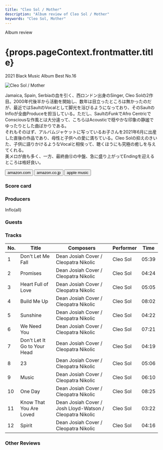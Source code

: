```yaml
---
title: "Cleo Sol / Mother"
description: "Album review of Cleo Sol / Mother"
keywords: "Cleo Sol, Mother"
---
```






<p className="largeP">Album review</p>
<h1 className="h1--no--margin">{props.pageContext.frontmatter.title}</h1>
<p className="largeP">
  <Link to="/best50/2021/">2021 Black Music Album Best No.16</Link>
</p>

<Row  className="image-card-group">
	<Column colMd={3} colLg={4} noGutterMdLeft="">
       <ImageCard>

![Cleo Sol / Mother](../../images/cd/cleosol1L.jpg)

</ImageCard>
	</Column>
	<Column colMd={4} colLg={8} noGutterMdLeft="">
		<p>
			Jamaica, Spain, Serbiaの血を引く、西ロンドン出身のSinger, Cleo Solの2作目。2000年代後半から活動を開始し、数年は目立ったところは無かったのだが、最近ではSaultのVocalとして脚光を浴びるようになっており、そのSaultのInfloが全曲Produceを担当している。ただし、SaultのFunkでAfro CentricでConsciousな作風とは大分違って、こちらはAcousticで穏やかな印象の静謐でゆったりとした曲ばかりである。
			<br/>それもそのはず、アルバムジャケットに写っているお子さんを2021年6月に出産した直後の作品であり、母性と子供への愛に満ちている。Cleo Solの抑えのきいた、子供に語りかけるようなVocalと相俟って、聴くほうにも究極の癒しを与えてくれる。
			<br/>美メロが曲も多く、一方、最終曲⑫の中盤、急に盛り上がってEndingを迎えるところは格好良い。
		</p>
		<div>
		  <Button className="button-right-mergin"  href="https://amzn.to/3kdKBM0" renderIcon={ArrowUpRight} size='sm' kind='primary'>
  	    amazon.com
  	  </Button>
  	  <Button className="button-right-mergin"  href="https://amzn.to/3LdJ9Fk" renderIcon={ArrowUpRight} size='sm' kind='secondary'>
  	    amazon.co.jp
  	  </Button>
			<Button className="button-right-mergin"  href="https://apple.co/3LpzfRi" renderIcon={ArrowUpRight} size='sm' kind='tertiary'>
  	   	apple music
  	  </Button>
			<AdvJS2/>
		</div>
	</Column>
</Row>
<Row >
	<Column colMd={4} colLg={4} noGutterMdLeft="">
		<div>
		  <h3>Score card</h3>
			<SliderJS1 value="5" />
		  <SliderJS2 value="1" />
			<SliderJS3 value="1" />
		  <SliderJS4 value="9" />
		</div>
	</Column>
	<Column colMd={8} colLg={8} noGutterMdLeft="">
		<div>
			<h3>Producers</h3>
			<p>
				Inflo(all)
			</p>
			<h3>Guests</h3>
			<p>
			</p>
		</div>
	</Column>
</Row>

<h3>Tracks</h3>

| No. | Title                        | Composers                                                 | Performer | Time  |
| --- | ---------------------------- | --------------------------------------------------------- | --------- | ----- |
| 1   | Don't Let Me Fall            | Dean Josiah Cover / Cleopatra Nikolic                     | Cleo Sol  | 05:39 |
| 2   | Promises                     | Dean Josiah Cover / Cleopatra Nikolic                     | Cleo Sol  | 04:24 |
| 3   | Heart Full of Love           | Dean Josiah Cover / Cleopatra Nikolic                     | Cleo Sol  | 05:05 |
| 4   | Build Me Up                  | Dean Josiah Cover / Cleopatra Nikolic                     | Cleo Sol  | 08:02 |
| 5   | Sunshine                     | Dean Josiah Cover / Cleopatra Nikolic                     | Cleo Sol  | 04:22 |
| 6   | We Need You                  | Dean Josiah Cover / Cleopatra Nikolic                     | Cleo Sol  | 07:21 |
| 7   | Don't Let It Go to Your Head | Dean Josiah Cover / Cleopatra Nikolic                     | Cleo Sol  | 04:19 |
| 8   | 23                           | Dean Josiah Cover / Cleopatra Nikolic                     | Cleo Sol  | 05:06 |
| 9   | Music                        | Dean Josiah Cover / Cleopatra Nikolic                     | Cleo Sol  | 06:10 |
| 10  | One Day                      | Dean Josiah Cover / Cleopatra Nikolic                     | Cleo Sol  | 08:25 |
| 11  | Know That You Are Loved      | Dean Josiah Cover / Josh Lloyd-Watson / Cleopatra Nikolic | Cleo Sol  | 03:22 |
| 12  | Spirit                       | Dean Josiah Cover / Cleopatra Nikolic                     | Cleo Sol  | 04:16 |

<h3>Other Reviews</h3>

<Row>
	<Column colMd={3} colLg={3} noGutterMdLeft>
		<Review1 />
	</Column>
	<Column colMd={3} colLg={3} noGutterMdLeft>
		<Review2 />
	</Column>
	<Column colMd={3} colLg={3} noGutterMdLeft>
		<Review3 />
	</Column>
</Row>

<AdvJS3 />
